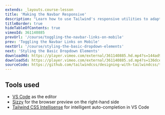```yaml
---
extends: _layouts.course-lesson
title: 'Making the Navbar Responsive'
description: "Learn how to use Tailwind's responsive utilities to adapt a mobile navbar for desktop."
titleBorder: true
hideTableOfContents: true
vimeoId: 361140885
prevUrl: '/course/toggling-the-navbar-links-on-mobile'
prev: 'Toggling the Navbar Links on Mobile'
nextUrl: '/course/styling-the-basic-dropdown-elements'
next: 'Styling the Basic Dropdown Elements'
downloadHd: https://player.vimeo.com/external/361140885.hd.mp4?s=144ad94407b0af2f5a18c80916e5354b651fc7f1&profile_id=169&download=1
downloadSd: https://player.vimeo.com/external/361140885.sd.mp4?s=136dce54b4672c285fec76e14616a64598280f74&profile_id=165&download=1
sourceCode: https://github.com/tailwindcss/designing-with-tailwindcss/tree/master/03-building-a-responsive-navbar/03-making-the-navbar-responsive
---
```


## Tools used

- [VS Code](https://code.visualstudio.com/) as the editor
- [Sizzy](https://adamwathan.me/sizzy) for the browser preview on the right-hand side
- [Tailwind CSS Intellisense](https://marketplace.visualstudio.com/items?itemName=bradlc.vscode-tailwindcss) for intelligent auto-completion in VS Code
